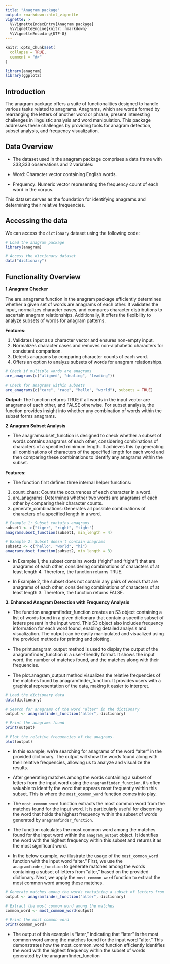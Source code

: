 ```yaml
---
title: "Anagram package"
output: rmarkdown::html_vignette
vignette: >
  %\VignetteIndexEntry{Anagram package}
  %\VignetteEngine{knitr::rmarkdown}
  %\VignetteEncoding{UTF-8}
---
```


```r
knitr::opts_chunk$set(
  collapse = TRUE,
  comment = "#>"
)
```

```r
library(anagram)
library(ggplot2)
```


## Introduction

The anagram package offers a suite of functionalities designed to handle various tasks related to anagrams. Anagrams, which are words formed by rearranging the letters of another word or phrase, present interesting challenges in linguistic analysis and word manipulation. This package addresses these challenges by providing tools for anagram detection, subset analysis, and frequency visualization.

## Data Overview

- The dataset used in the anagram package comprises a data frame with 333,333 observations and 2 variables:

- Word: Character vector containing English words.
- Frequency: Numeric vector representing the frequency count of each word in the corpus.

This dataset serves as the foundation for identifying anagrams and determining their relative frequencies.

## Accessing the data 

We can access the `dictionary` dataset using the following code:

```r
# Load the anagram package
library(anagram)

# Access the dictionary dataset
data("dictionary")

```

## Functionality Overview

**1.Anagram Checker**

The are_anagrams function in the anagram package efficiently determines whether a given set of words are anagrams of each other. It validates the input, normalizes character cases, and compares character distributions to ascertain anagram relationships. Additionally, it offers the flexibility to analyze subsets of words for anagram patterns.

**Features:**

1. Validates input as a character vector and ensures non-empty input.
2. Normalizes character cases and removes non-alphabetic characters for consistent comparison.
3. Detects anagrams by comparing character counts of each word.
4. Offers an option to analyze subsets of words for anagram relationships.

```r
# Check if multiple words are anagrams
are_anagrams(c("aligned", "dealing", "leading"))

# Check for anagrams within subsets
are_anagrams(c("care", "race", "hello", "world"), subsets = TRUE)

```

**Output:**
The function returns TRUE if all words in the input vector are anagrams of each other, and FALSE otherwise.
For subset analysis, the function provides insight into whether any combination of words within the subset forms anagrams.

**2.Anagram Subset Analysis**

- The anagramsubset_function is designed to check whether a subset of words contains anagrams of each other, considering combinations of characters of a specified minimum length. It achieves this by generating all combinations of characters of the specified length for each word and then comparing these combinations to identify any anagrams within the subset.

**Features:**

- The function first defines three internal helper functions:

1. count_chars: Counts the occurrences of each character in a word.
2. are_anagrams: Determines whether two words are anagrams of each other by comparing their character counts.
3. generate_combinations: Generates all possible combinations of characters of a specified length in a word.

```r

# Example 1: Subset contains anagrams
subset1 <- c("tiger", "right", "tight")
anagramsubset_function(subset1, min_length = 4)  

# Example 2: Subset doesn't contain anagrams
subset2 <- c("hello", "world", "hi")
anagramsubset_function(subset2, min_length = 3) 

```

- In Example 1, the subset contains words ("right" and "tight") that are anagrams of each other, considering combinations of characters of at least length 4. Therefore, the function returns TRUE.

- In Example 2, the subset does not contain any pairs of words that are anagrams of each other, considering combinations of characters of at least length 3. Therefore, the function returns FALSE.


**3. Enhanced Anagram Detection with Frequency Analysis**

- The function anagramfinder_function creates an S3 object containing a list of words found in a given dictionary that contain a specific subset of letters present in the input word. This S3 object also includes frequency information for each word found, enabling detailed analysis and visualization. The output can be easily manipulated and visualized using the provided methods for printing and plotting.

- The print.anagram_output method is used to display the output of the anagramfinder_function in a user-friendly format. It shows the input word, the number of matches found, and the matches along with their frequencies.

- The plot.anagram_output method visualizes the relative frequencies of the matches found by anagramfinder_function. It provides users with a graphical representation of the data, making it easier to interpret.

```r
# Load the dictionary data
data(dictionary)

# Search for anagrams of the word "alter" in the dictionary
output <- anagramfinder_function("alter", dictionary)

# Print the anagrams found
print(output)

# Plot the relative frequencies of the anagrams.
plot(output)

```

- In this example, we're searching for anagrams of the word "alter" in the provided dictionary. The output will show the words found along with their relative frequencies, allowing us to analyze and visualize the results.


- After generating matches among the words containing a subset of letters from the input word using the `anagramfinder_function`, it's often valuable to identify the word that appears most frequently within this subset. This is where the `most_common_word` function comes into play.

- The `most_common_word` function extracts the most common word from the matches found for the input word. It is particularly useful for discerning the word that holds the highest frequency within the subset of words generated by `anagramfinder_function`.

- The function calculates the most common word among the matches found for the input word within the `anagram_output` object. It identifies the word with the highest frequency within this subset and returns it as the most significant word.

- In the below example, we illustrate the usage of the `most_common_word` function with the input word "alter." First, we use the `anagramfinder_function` to generate matches among the words containing a subset of letters from "alter," based on the provided dictionary. Next, we apply the `most_common_word` function to extract the most common word among these matches.

```r
# Generate matches among the words containing a subset of letters from the input word "alter"
output <- anagramfinder_function("alter", dictionary)

# Extract the most common word among the matches
common_word <- most_common_word(output)

# Print the most common word
print(common_word)
```
- The output of this example is "later," indicating that "later" is the most common word among the matches found for the input word "alter." This demonstrates how the most_common_word function efficiently identifies the word with the highest frequency within the subset of words generated by the anagramfinder_function
